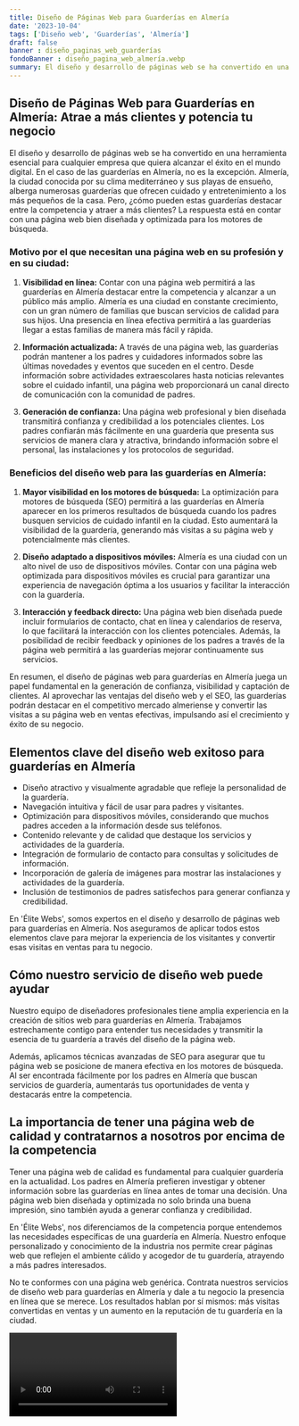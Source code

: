 ```yaml
---
title: Diseño de Páginas Web para Guarderías en Almería
date: '2023-10-04'
tags: ['Diseño web', 'Guarderías', 'Almería']
draft: false
banner : diseño_paginas_web_guarderías
fondoBanner : diseño_pagina_web_almería.webp
summary: El diseño y desarrollo de páginas web se ha convertido en una herramienta esencial para cualquier empresa que quiera alcanzar el éxito en el mundo digital. En el caso de las guarderías en Almería, no es la excepción. Almería, la ciudad conocida por su clima mediterráneo y sus playas de ensueño, alberga numerosas guarderías que ofrecen cuidado y entretenimiento a los más pequeños de la casa. Pero, ¿cómo pueden estas guarderías destacar entre la competencia y atraer a más clientes? La respuesta está en contar con una página web bien diseñada y optimizada para los motores de búsqueda.
---
```


## Diseño de Páginas Web para Guarderías en Almería: Atrae a más clientes y potencia tu negocio

El diseño y desarrollo de páginas web se ha convertido en una herramienta esencial para cualquier empresa que quiera alcanzar el éxito en el mundo digital. En el caso de las guarderías en Almería, no es la excepción. Almería, la ciudad conocida por su clima mediterráneo y sus playas de ensueño, alberga numerosas guarderías que ofrecen cuidado y entretenimiento a los más pequeños de la casa. Pero, ¿cómo pueden estas guarderías destacar entre la competencia y atraer a más clientes? La respuesta está en contar con una página web bien diseñada y optimizada para los motores de búsqueda.

### Motivo por el que necesitan una página web en su profesión y en su ciudad:

1. **Visibilidad en línea:** Contar con una página web permitirá a las guarderías en Almería destacar entre la competencia y alcanzar a un público más amplio. Almería es una ciudad en constante crecimiento, con un gran número de familias que buscan servicios de calidad para sus hijos. Una presencia en línea efectiva permitirá a las guarderías llegar a estas familias de manera más fácil y rápida.

2. **Información actualizada:** A través de una página web, las guarderías podrán mantener a los padres y cuidadores informados sobre las últimas novedades y eventos que suceden en el centro. Desde información sobre actividades extraescolares hasta noticias relevantes sobre el cuidado infantil, una página web proporcionará un canal directo de comunicación con la comunidad de padres.

3. **Generación de confianza:** Una página web profesional y bien diseñada transmitirá confianza y credibilidad a los potenciales clientes. Los padres confiarán más fácilmente en una guardería que presenta sus servicios de manera clara y atractiva, brindando información sobre el personal, las instalaciones y los protocolos de seguridad.

### Beneficios del diseño web para las guarderías en Almería:

1. **Mayor visibilidad en los motores de búsqueda:** La optimización para motores de búsqueda (SEO) permitirá a las guarderías en Almería aparecer en los primeros resultados de búsqueda cuando los padres busquen servicios de cuidado infantil en la ciudad. Esto aumentará la visibilidad de la guardería, generando más visitas a su página web y potencialmente más clientes.

2. **Diseño adaptado a dispositivos móviles:** Almería es una ciudad con un alto nivel de uso de dispositivos móviles. Contar con una página web optimizada para dispositivos móviles es crucial para garantizar una experiencia de navegación óptima a los usuarios y facilitar la interacción con la guardería.

3. **Interacción y feedback directo:** Una página web bien diseñada puede incluir formularios de contacto, chat en línea y calendarios de reserva, lo que facilitará la interacción con los clientes potenciales. Además, la posibilidad de recibir feedback y opiniones de los padres a través de la página web permitirá a las guarderías mejorar continuamente sus servicios.

En resumen, el diseño de páginas web para guarderías en Almería juega un papel fundamental en la generación de confianza, visibilidad y captación de clientes. Al aprovechar las ventajas del diseño web y el SEO, las guarderías podrán destacar en el competitivo mercado almeriense y convertir las visitas a su página web en ventas efectivas, impulsando así el crecimiento y éxito de su negocio.

<GifSeo />

<Cta />

## Elementos clave del diseño web exitoso para guarderías en Almería

- Diseño atractivo y visualmente agradable que refleje la personalidad de la guardería.
- Navegación intuitiva y fácil de usar para padres y visitantes.
- Optimización para dispositivos móviles, considerando que muchos padres acceden a la información desde sus teléfonos.
- Contenido relevante y de calidad que destaque los servicios y actividades de la guardería.
- Integración de formulario de contacto para consultas y solicitudes de información.
- Incorporación de galería de imágenes para mostrar las instalaciones y actividades de la guardería.
- Inclusión de testimonios de padres satisfechos para generar confianza y credibilidad.

En 'Élite Webs', somos expertos en el diseño y desarrollo de páginas web para guarderías en Almería. Nos aseguramos de aplicar todos estos elementos clave para mejorar la experiencia de los visitantes y convertir esas visitas en ventas para tu negocio.

## Cómo nuestro servicio de diseño web puede ayudar

Nuestro equipo de diseñadores profesionales tiene amplia experiencia en la creación de sitios web para guarderías en Almería. Trabajamos estrechamente contigo para entender tus necesidades y transmitir la esencia de tu guardería a través del diseño de la página web.

Además, aplicamos técnicas avanzadas de SEO para asegurar que tu página web se posicione de manera efectiva en los motores de búsqueda. Al ser encontrada fácilmente por los padres en Almería que buscan servicios de guardería, aumentarás tus oportunidades de venta y destacarás entre la competencia.

## La importancia de tener una página web de calidad y contratarnos a nosotros por encima de la competencia

Tener una página web de calidad es fundamental para cualquier guardería en la actualidad. Los padres en Almería prefieren investigar y obtener información sobre las guarderías en línea antes de tomar una decisión. Una página web bien diseñada y optimizada no solo brinda una buena impresión, sino también ayuda a generar confianza y credibilidad.

En 'Élite Webs', nos diferenciamos de la competencia porque entendemos las necesidades específicas de una guardería en Almería. Nuestro enfoque personalizado y conocimiento de la industria nos permite crear páginas web que reflejen el ambiente cálido y acogedor de tu guardería, atrayendo a más padres interesados.

No te conformes con una página web genérica. Contrata nuestros servicios de diseño web para guarderías en Almería y dale a tu negocio la presencia en línea que se merece. Los resultados hablan por sí mismos: más visitas convertidas en ventas y un aumento en la reputación de tu guardería en la ciudad.

<Video />

<CtaBot job='Guarderías' city='Almería'/>

<Gmaps query='Almería+españa+maps' />